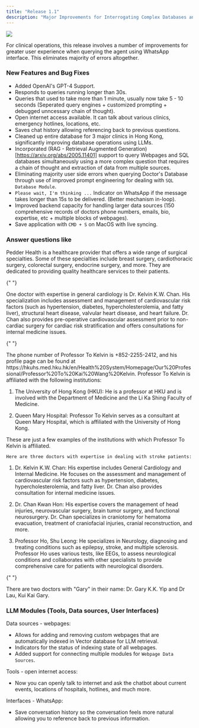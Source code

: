 ```yaml
---
title: "Release 1.1"
description: "Major Improvements for Interrogating Complex Databases and more"
---
```




<Frame type="glass">
  <img style={{ borderRadius: "0.5rem" }} src="/images/v1.1.png" />
</Frame>

For clinical operations, this release involves a number of improvements for greater user experience when querying the agent using WhatsApp interface. This eliminates majority of errors altogether.

### New Features and Bug Fixes

- Added OpenAI's GPT-4 Support.
- Responds to queries running longer than 30s.
- Queries that used to take more than 1 minute, usually now take 5 - 10 seconds (Seperated query engines + customized prompting + debugged unncessary chain of thought).
- Open internet access available. It can talk about various clinics, emergency hotlines, locations, etc.
- Saves chat history allowing referencing back to previous questions.
- Cleaned up entire database for 3 major clinics in Hong Kong, significantly improving database operations using LLMs.
- Incorporated (RAG - Retrieval Augmented Generation)[https://arxiv.org/abs/2005.11401] support to query Webpages and SQL databases simultaneously using a more complex question that requires a chain of thought and extraction of data from multiple sources.
- Eliminating majority user side errors when querying Doctor's Database through use of improved prompt engineering for dealing with `SQL Database Module`.
- `Please wait, I'm thinking ...` Indicator on WhatsApp if the message takes longer than 15s to be delivered. (Better mechanism in-loop).
- Improved backend capacity for handling larger data sources (150 comprehensive records of doctors phone numbers, emails, bio, expertise, etc + multiple blocks of webpages).
- Save application with `CMD + S` on MacOS with live syncing.

### Answer questions like

<AccordionGroup>
  <Accordion title="Tell me more about Pedder Health and give me a brief background on this clinic.">
   Pedder Health is a healthcare provider that offers a wide range of surgical specialties. Some of these specialties include breast surgery, cardiothoracic surgery, colorectal surgery, endocrine surgery, and more. They are dedicated to providing quality healthcare services to their patients.
  </Accordion>

{" "}

<Accordion title="Can u find me doctors who have expertise in general cardiology?">
  One doctor with expertise in general cardiology is Dr. Kelvin K.W. Chan. His
  specialization includes assessment and management of cardiovascular risk
  factors (such as hypertension, diabetes, hypercholesterolemia, and fatty
  liver), structural heart disease, valvular heart disease, and heart failure.
  Dr. Chan also provides pre-operative cardiovascular assessment prior to
  non-cardiac surgery for cardiac risk stratification and offers consultations
  for internal medicine issues.
</Accordion>

{" "}

<Accordion title="Give me the phone number of Professor To Kelvin and also give me his profile page?">
  The phone number of Professor To Kelvin is +852-2255-2412, and his profile
  page can be found at
  https://hkuhs.med.hku.hk/en/Health%20System/Homepage/Our%20Professional/Professor%20To%20Kai%20Wang%20Kelvin.
</Accordion>

  <Accordion title="Can you give me a list of institutions he is affiliated with?">
    Professor To Kelvin is affiliated with the following institutions:

1. The University of Hong Kong (HKU): He is a professor at HKU and is involved with the Department of Medicine and the Li Ka Shing Faculty of Medicine.

2. Queen Mary Hospital: Professor To Kelvin serves as a consultant at Queen Mary Hospital, which is affiliated with the University of Hong Kong.

These are just a few examples of the institutions with which Professor To Kelvin is affiliated.

  </Accordion>

  <Accordion title="Give me a few doctors who have expertise in dealing with stroke patients.">

    Here are three doctors with expertise in dealing with stroke patients:

1. Dr. Kelvin K.W. Chan: His expertise includes General Cardiology and Internal Medicine. He focuses on the assessment and management of cardiovascular risk factors such as hypertension, diabetes, hypercholesterolemia, and fatty liver. Dr. Chan also provides consultation for internal medicine issues.

2. Dr. Chan Kwan Hon: His expertise covers the management of head injuries, neurovascular surgery, brain tumor surgery, and functional neurosurgery. Dr. Chan specializes in craniotomy for hematoma evacuation, treatment of craniofacial injuries, cranial reconstruction, and more.

3. Professor Ho, Shu Leong: He specializes in Neurology, diagnosing and treating conditions such as epilepsy, stroke, and multiple sclerosis. Professor Ho uses various tests, like EEGs, to assess neurological conditions and collaborates with other specialists to provide comprehensive care for patients with neurological disorders.

  </Accordion>

{" "}

<Accordion title="Give me all doctors who's name includes Gary.">
  There are two doctors with "Gary" in their name: Dr. Gary K.K. Yip and Dr Lau,
  Kui Kai Gary.
</Accordion>

</AccordionGroup>

### LLM Modules (Tools, Data sources, User Interfaces)

Data sources - webpages:

- Allows for adding and removing custom webpages that are automatically indexed in Vector database for LLM retrieval.
- Indicators for the status of indexing state of all webpages.
- Added support for connecting multiple modules for `Webpage Data Sources`.

Tools - open internet access:

- Now you can openly talk to internet and ask the chatbot about current events, locations of hospitals, hotlines, and much more.

Interfaces - WhatsApp:

- Save conversation history so the conversation feels more natural allowing you to reference back to previous information.
